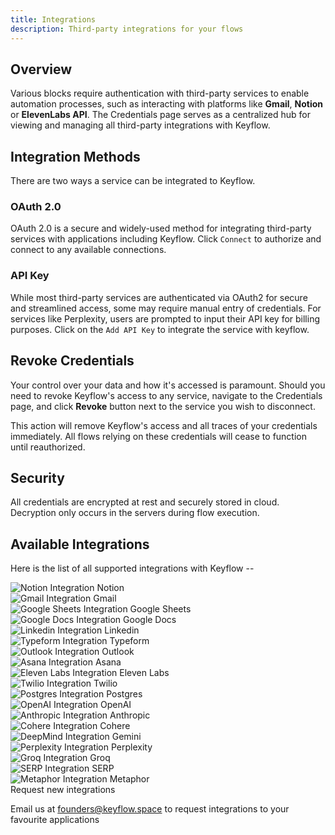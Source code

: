 ```yaml
---
title: Integrations
description: Third-party integrations for your flows
---
```


## Overview

Various blocks require authentication with third-party services to enable automation processes, such as interacting with platforms like **Gmail**, **Notion** or **ElevenLabs API**. The Credentials page serves as a centralized hub for viewing and managing all third-party integrations with Keyflow.

## Integration Methods

There are two ways a service can be integrated to Keyflow.

### OAuth 2.0

OAuth 2.0 is a secure and widely-used method for integrating third-party services with applications including Keyflow. Click `Connect` to authorize and connect to any available connections.

### API Key

While most third-party services are authenticated via OAuth2 for secure and streamlined access, some may require manual entry of credentials. For services like Perplexity, users are prompted to input their API key for billing purposes. Click on the `Add API Key` to integrate the service with keyflow.

## Revoke Credentials

Your control over your data and how it's accessed is paramount. Should you need to revoke Keyflow's access to any service, navigate to the Credentials page, and click **Revoke** button next to the service you wish to disconnect.

<Warning>
  This action will remove Keyflow's access and all traces of your credentials
  immediately. All flows relying on these credentials will cease to function
  until reauthorized.
</Warning>

## Security

All credentials are encrypted at rest and securely stored in cloud. Decryption only occurs in the servers during flow execution.

## Available Integrations

Here is the list of all supported integrations with Keyflow --

<div
  style={{
    display: "grid",
    gridTemplateColumns: "repeat(auto-fit, minmax(120px, 1fr))",
    gap: "20px",
    alignItems: "center",
    justifyContent: "center",
  }}
>
  <div
    style={{ display: "flex", flexDirection: "column", alignItems: "center" }}
  >
    <img
      src="/images/integrations/notion.png"
      alt="Notion Integration"
      style={{ height: "60px", width: "60px" }}
    />
    <span>Notion</span>
  </div>
  <div
    style={{ display: "flex", flexDirection: "column", alignItems: "center" }}
  >
    <img
      src="/images/integrations/gmail.png"
      alt="Gmail Integration"
      style={{ height: "60px", width: "60px" }}
    />
    <span>Gmail</span>
  </div>
  <div
    style={{ display: "flex", flexDirection: "column", alignItems: "center" }}
  >
    <img
      src="/images/integrations/gsheets.png"
      alt="Google Sheets Integration"
      style={{ height: "60px", width: "60px" }}
    />
    <span>Google Sheets</span>
  </div>
  <div
    style={{ display: "flex", flexDirection: "column", alignItems: "center" }}
  >
    <img
      src="/images/integrations/gdocs.png"
      alt="Google Docs Integration"
      style={{ height: "60px", width: "60px" }}
    />
    <span>Google Docs</span>
  </div>
  <div
    style={{ display: "flex", flexDirection: "column", alignItems: "center" }}
  >
    <img
      src="/images/integrations/in.png"
      alt="Linkedin Integration"
      style={{ height: "60px", width: "60px" }}
    />
    <span>Linkedin</span>
  </div>
  <div
    style={{ display: "flex", flexDirection: "column", alignItems: "center" }}
  >
    <img
      src="/images/integrations/typeform.png"
      alt="Typeform Integration"
      style={{ height: "60px", width: "60px" }}
    />
    <span>Typeform</span>
  </div>
  <div
    style={{ display: "flex", flexDirection: "column", alignItems: "center" }}
  >
    <img
      src="/images/integrations/outlook.png"
      alt="Outlook Integration"
      style={{ height: "60px", width: "60px" }}
    />
    <span>Outlook</span>
  </div>
  <div
    style={{ display: "flex", flexDirection: "column", alignItems: "center" }}
  >
    <img
      src="/images/integrations/asana.png"
      alt="Asana Integration"
      style={{ height: "60px", width: "60px" }}
    />
    <span>Asana</span>
  </div>
  <div
    style={{ display: "flex", flexDirection: "column", alignItems: "center" }}
  >
    <img
      src="/images/integrations/eleven_labs.png"
      alt="Eleven Labs Integration"
      style={{ height: "60px", width: "60px" }}
    />
    <span>Eleven Labs</span>
  </div>
  <div
    style={{ display: "flex", flexDirection: "column", alignItems: "center" }}
  >
    <img
      src="/images/integrations/twilio.png"
      alt="Twilio Integration"
      style={{ height: "60px", width: "60px" }}
    />
    <span>Twilio</span>
  </div>
  <div
    style={{ display: "flex", flexDirection: "column", alignItems: "center" }}
  >
    <img
      src="/images/integrations/postgres.png"
      alt="Postgres Integration"
      style={{ height: "60px", width: "60px" }}
    />
    <span>Postgres</span>
  </div>
  <div
    style={{ display: "flex", flexDirection: "column", alignItems: "center" }}
  >
    <img
      src="/images/integrations/openai.png"
      alt="OpenAI Integration"
      style={{ height: "60px", width: "60px" }}
    />
    <span>OpenAI</span>
  </div>
  <div
    style={{ display: "flex", flexDirection: "column", alignItems: "center" }}
  >
    <img
      src="/images/integrations/anthropic.png"
      alt="Anthropic Integration"
      style={{ height: "60px", width: "60px" }}
    />
    <span>Anthropic</span>
  </div>
  <div
    style={{ display: "flex", flexDirection: "column", alignItems: "center" }}
  >
    <img
      src="/images/integrations/cohere.png"
      alt="Cohere Integration"
      style={{ height: "60px", width: "60px" }}
    />
    <span>Cohere</span>
  </div>
  <div
    style={{ display: "flex", flexDirection: "column", alignItems: "center" }}
  >
    <img
      src="/images/integrations/deepmind.jpeg"
      alt="DeepMind Integration"
      style={{ height: "60px", width: "60px" }}
    />
    <span>Gemini</span>
  </div>
  <div
    style={{ display: "flex", flexDirection: "column", alignItems: "center" }}
  >
    <img
      src="/images/integrations/perplexity.png"
      alt="Perplexity Integration"
      style={{ height: "60px", width: "60px" }}
    />
    <span>Perplexity</span>
  </div>
  <div
    style={{ display: "flex", flexDirection: "column", alignItems: "center" }}
  >
    <img
      src="/images/integrations/groq.png"
      alt="Groq Integration"
      style={{ height: "60px", width: "60px" }}
    />
    <span>Groq</span>
  </div>
  <div
    style={{ display: "flex", flexDirection: "column", alignItems: "center" }}
  >
    <img
      src="/images/integrations/serp.png"
      alt="SERP Integration"
      style={{ height: "60px", width: "60px" }}
    />
    <span>SERP</span>
  </div>
  <div
    style={{
      display: "flex",
      flexDirection: "column",
      alignItems: "center",
    }}
  >
    <img
      src="/images/integrations/metaphor.png"
      alt="Metaphor Integration"
      style={{ height: "32px", width: "48px" }}
    />
    <span>Metaphor</span>
  </div>
</div>

<Note>
Request new integrations

Email us at founders@keyflow.space to request integrations to your favourite applications

</Note>
